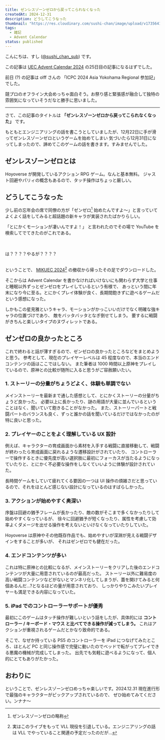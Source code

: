 ```yaml
---
title: ゼンレスゾーンゼロから戻ってこられなくなった
createdAt: 2024-12-31
description: どうしてこうなった
thumbnail: "https://res.cloudinary.com/sushi-chan/image/upload/v1735641535/zzz-good-game/Zenless_Zone_Zero_Screenshot_2024.12.23_-_19.50.37.28_gtkzsp.png"
tags:
  - 雑記
  - Advent Calendar
status: published
---
```


こんにちは、すし ([@sushi_chan_sub](https://x.com/sushi_chan_sub)) です。

この記事は [UEC Advent Calendar 2024](https://adventar.org/calendars/10127) の25日目の記事になるはずでした。

前日 (?) の記事は olff さんの 「ICPC 2024 Asia Yokohama Regional 参加記」 でした。

競プロのオフライン大会めっちゃ面白そう。お祭り感と緊張感が融合して独特の雰囲気になっていそうだなと勝手に思いました。

<UrlCard url="https://note.com/olff/n/ne0d4900fb791" />

---

さて、この記事のタイトルは **「ゼンレスゾーンゼロから戻ってこられなくなった」** です。

もともとエンジニアリングの話を書こうとしていましたが、12月22日に手が滑ってゼンレスゾーンゼロというゲームを始めてしまい
気づいたら12月31日になってしまったので、諦めてこのゲームの話を書きます。すみませんでした。

## ゼンレスゾーンゼロとは

Hoyoverse が開発しているアクション RPG ゲーム。なんと基本無料。
ジャスト回避やパリィの概念もあるので、タッチ操作はちょっと厳しい。

<UrlCard url="https://zenless.hoyoverse.com/ja-jp" />

## どうしてこうなった

少し前の忘年会の席で同僚の方が「ゼンゼロ[^1] 始めたんですよ〜」と言っていてよくよく話をしてみると超話題の新キャラが実装されたばかりらしい。

[^1]: ゼンレスゾーンゼロの略称

「とにかくモーションが凄いんですよ！」 と言われたのでその場で YouTube を検索してでてきたのがこれである。

<PlayerCard url="https://youtu.be/QIkDhq_8XSI" caption="エージェント戦闘情報：星見雅" />


<br />
<br />
<span class="text-5xl font-bold text-center">は？？？？やるが？？？？</span>
<br />
<br />

ということで、 [MIKUEC 2024](https://mikuec.com/2024/)[^2] の撤収から帰ったその足でダウンロードした。

そこからは Advent Calendar を書かなければいけないにも関わらず大学と仕事と睡眠以外ずっとゼンゼロをプレイしているという有様で、
あっという間に年末になり今に至る。とにかくプレイ体験が良く、長期間飽きずに遊べるゲームだという感想になった。

しかもこの星見雅というキャラ、モーションがかっこいいだけでなく明確な強キャラの位置づけであり、
敵をバッタバッタとなぎ倒せてしまう。 <Spoiler>要するに戦闘がきちんと楽しいタイプのヌヴィレットである。</Spoiler>


[^2]: 実はこのライブをもって VLL 現役を引退している。エンジニアリングの話は VLL でやっていること関連の予定だったのだが...

## ゼンゼロの良かったところ


これで終わると話が薄すぎるので、ゼンゼロの良かったところなどをまとめようと思う。
参考として、現在のプレイヤーレベルは 45 程度なので、本当のエンドコンテンツの話はここではしない。
また筆者は 1000 時間以上原神をプレイしているので、原神との比較が随所に入ると思うがご容赦願いたい。

### 1. ストーリーの分量がちょうどよく、体験も単調でない

メインストーリーを最新まで通した感想として、とにかくストーリーの分量がちょうど良かった。
必要以上に長かったり、謎の用語が大量に並んでいるということはなく、聞いていて飽きることがなかった。
また、ストーリーパートと戦闘パートのバランスも良く、ずっと誰かの話を聞いているだけではなかったのが特に良いと思った。

### 2. プレイヤーのことをよく理解している UX 設計

例えば、キャラクターの育成画面から素材を入手する戦闘に直接移動して、戦闘が終わったら育成画面に戻れるような遷移設計がされていたり、
コントローラーで操作するときに優先度が高い選択肢に最初にフォーカスが当たるようになっていたりと、とにかく不必要な操作をしなくていいように体験が設計されていた。

長時間ゲームをしていて疲れてくる要因の一つは UI 操作の煩雑さだと思っているので、それをほとんど感じない設計になっているのはすばらしかった。

### 3. アクションが始めやすく奥深い

序盤は回避の猶予フレームが長かったり、敵の数がそこまで多くなかったりして始めやすくなっているが、
徐々に回避猶予が短くなったり、属性を考慮して効率よくダメージを出せる操作を考えないといけなくなっていたりしていた。

Hoyoverse は原神やその他既存作品でも、始めやすいが深淵が見える戦闘デザインをすることが多いが、
それはゼンゼロでも健在だった。

### 4. エンドコンテンツが多い

これは特に原神との比較になるが、メインストーリーをクリアした後のエンドコンテンツが大量に用意されているのが最高だった。
ストーリー以外に難易度の高い戦闘コンテンツなどがないとマンネリ化してしまうが、蓋を開けてみると何個あるんだ...?となるほどの量が用意されており、
しっかりやりこみたいプレイヤーも満足できる内容になっていた。

### 5. iPad でのコントローラーサポートが優秀

最初にこのゲームはタッチ操作が難しいという話をしたが、具体的には **コントローラー / キーボード・マウス と比べてできる操作が減ってしまう。**
これはアクションが重視されるゲームだとかなり致命的である。

そこで、なぜか持っている PS5 のコントローラーを iPad につなげてみたところ、ほとんど PC と同じ操作感で完璧に動いたのでベッドで転がってプレイできる悪魔の機械が完成してしまった。
出先でも気軽に遊べるようになって、個人的にとてもありがたかった。

## おわりに

ということで、ゼンレスゾーンゼロめっちゃ楽しいです。2024.12.31 現在進行形で最強のキャラクターがピックアップされているので、
ぜひ始めてみてください。ンナナ〜
